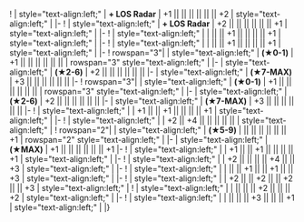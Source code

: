 {{Ship/EquipmentBonuses|class=<includeonly>mw-collapsed</includeonly>}}
!{{GreenGunDP}}{{EquipmentLink|12.7cm Single High-angle Gun Mount Kai 2}}
| style="text-align:left;" | '''+ LOS Radar''' 
| +1 || || || || || || +2
| style="text-align:left;" | 
|-
!{{GreenGunDP}}{{EquipmentLink|12.7cm Twin High-angle Gun Mount Kai 2}}
| style="text-align:left;" | '''+ LOS Radar''' 
| +2 || || || || || || +1
| style="text-align:left;" | 
|-
! {{GreenGunDP}}{{EquipmentLink|5inch Twin Dual-purpose Gun Mount (Concentrated Deployment)}}
| style="text-align:left;" | 
|  || || +1 || || || || +1
| style="text-align:left;" | 
|-
! {{GreenGunDP}}{{EquipmentLink|GFCS Mk.37 + 5inch Twin Dual-purpose Gun Mount (Concentrated Deployment)}}
| style="text-align:left;" | 
|  || || +1 || || || || +1
| style="text-align:left;" | 
|-
! rowspan="3"|{{RedGunMedium}}{{EquipmentLink|6inch Triple Rapid Fire Gun Mount Mk.16}}
| style="text-align:left;" | '''(★0-1)'''
| +1 || || || || || || 
| rowspan="3" style="text-align:left;" | 
|-
| style="text-align:left;" | '''(★2-6)'''
| +2 || || || || || || 
|-
| style="text-align:left;" | '''(★7-MAX)'''
| +3 || || || || || || 
|-
! rowspan="3"|{{RedGunMedium}}{{EquipmentLink|6inch Triple Rapid Fire Gun Mount Mk.16 mod.2}}
| style="text-align:left;" | '''(★0-1)'''
| +1 || || || || || || 
| rowspan="3" style="text-align:left;" | 
|-
| style="text-align:left;" | '''(★2-6)'''
| +2 || || || || || || 
|-
| style="text-align:left;" | '''(★7-MAX)'''
| +3 || || || || || || 
|-
! {{GreenGunDP}}{{EquipmentLink|5inch Single High-angle Gun Mount Battery}}
| style="text-align:left;" | 
| +1 || || +1 || || || || +1
| style="text-align:left;" | 
|-
! {{TorpedoWeapon}}{{EquipmentLink|533mm Quintuple Torpedo Mount (Late Model)}}
| style="text-align:left;" | 
| +2 || +4 || || || || || 
| style="text-align:left;" |
{{Ship/EquipmentBonuses/Header}}
! rowspan="2"| {{Seaplane}}{{EquipmentLink|OS2U}}
| style="text-align:left;" | '''(★5-9)'''
| || || || || || || +1
| rowspan="2" style="text-align:left;" | 
|-
| style="text-align:left;" | '''(★MAX)'''
| +1 || || || || || || +1
|-
! {{Radar}}{{EquipmentLink|GFCS Mk.37}}
| style="text-align:left;" | 
| +1 || || +1 || || || || +1
| style="text-align:left;" | 
|-
! {{Radar}}{{EquipmentLink|SG Radar (Initial Model)}}
| style="text-align:left;" | 
| +2 || || || || +4 || || +3
| style="text-align:left;" | 
|-
! {{Radar}}{{EquipmentLink|SK Radar}}
| style="text-align:left;" | 
| || || +1 || || +1 || || +3
| style="text-align:left;" | 
|-
! {{Radar}}{{EquipmentLink|SK + SG Radar}}
| style="text-align:left;" | 
| +2 || || +2 || || +2 || || +3
| style="text-align:left;" | 
{{Ship/EquipmentBonuses/Header}}
! {{DepthCharge}}{{EquipmentLink|RUR-4A Weapon Alpha Kai}}
| style="text-align:left;" | 
| || || || +2 || || || +2
| style="text-align:left;" | 
|-
! {{DepthCharge}}{{EquipmentLink|Lightweight ASW Torpedo (Initial Test Model)}}
| style="text-align:left;" | 
| || || || +3 || || || +1
| style="text-align:left;" | 
|}